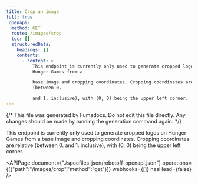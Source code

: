 ```yaml
---
title: Crop an image
full: true
_openapi:
  method: GET
  route: /images/crop
  toc: []
  structuredData:
    headings: []
    contents:
      - content: >
          This endpoint is currently only used to generate cropped logos on
          Hunger Games from a

          base image and cropping coordinates. Cropping coordinates are relative
          (between 0.

          and 1. inclusive), with (0, 0) being the upper left corner.
---
```


{/* This file was generated by Fumadocs. Do not edit this file directly. Any changes should be made by running the generation command again. */}

This endpoint is currently only used to generate cropped logos on Hunger Games from a
base image and cropping coordinates. Cropping coordinates are relative (between 0.
and 1. inclusive), with (0, 0) being the upper left corner.


<APIPage document={"./specfiles-json/robotoff-openapi.json"} operations={[{"path":"/images/crop","method":"get"}]} webhooks={[]} hasHead={false} />